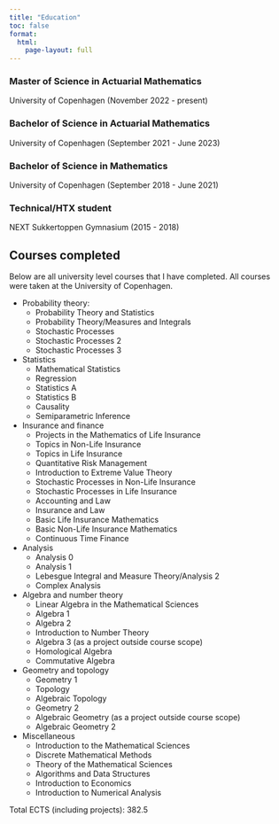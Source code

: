 ```yaml
---
title: "Education"
toc: false
format: 
  html:
    page-layout: full
---
```


### Master of Science in Actuarial Mathematics 
University of Copenhagen (November 2022 - present)

### Bachelor of Science in Actuarial Mathematics 
University of Copenhagen (September 2021 - June 2023)

### Bachelor of Science in Mathematics 
University of Copenhagen (September 2018 - June 2021)

### Technical/HTX student 
NEXT Sukkertoppen Gymnasium (2015 - 2018)

## Courses completed

Below are all university level courses that I have completed. All courses were taken at the University of Copenhagen. 

* Probability theory:
    + Probability Theory and Statistics
    + Probability Theory/Measures and Integrals
    + Stochastic Processes
    + Stochastic Processes 2
    + Stochastic Processes 3
* Statistics
    + Mathematical Statistics
    + Regression
    + Statistics A
    + Statistics B
    + Causality
    + Semiparametric Inference
* Insurance and finance
    + Projects in the Mathematics of Life Insurance
    + Topics in Non-Life Insurance
    + Topics in Life Insurance
    + Quantitative Risk Management
    + Introduction to Extreme Value Theory
    + Stochastic Processes in Non-Life Insurance
    + Stochastic Processes in Life Insurance
    + Accounting and Law
    + Insurance and Law
    + Basic Life Insurance Mathematics
    + Basic Non-Life Insurance Mathematics
    + Continuous Time Finance
* Analysis
    + Analysis 0
    + Analysis 1
    + Lebesgue Integral and Measure Theory/Analysis 2
    + Complex Analysis
* Algebra and number theory
    + Linear Algebra in the Mathematical Sciences
    + Algebra 1
    + Algebra 2
    + Introduction to Number Theory
    + Algebra 3 (as a project outside course scope)
    + Homological Algebra
    + Commutative Algebra
* Geometry and topology
    + Geometry 1
    + Topology
    + Algebraic Topology
    + Geometry 2
    + Algebraic Geometry (as a project outside course scope)
    + Algebraic Geometry 2
* Miscellaneous
    + Introduction to the Mathematical Sciences
    + Discrete Mathematical Methods
    + Theory of the Mathematical Sciences
    + Algorithms and Data Structures
    + Introduction to Economics
    + Introduction to Numerical Analysis

Total ECTS (including projects): 382.5
